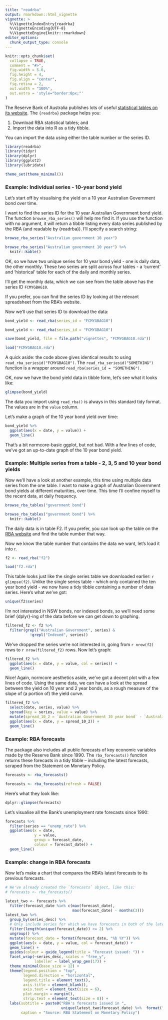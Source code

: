 ```yaml
---
title: "readrba"
output: rmarkdown::html_vignette
vignette: >
  %\VignetteIndexEntry{readrba}
  %\VignetteEncoding{UTF-8}
  %\VignetteEngine{knitr::rmarkdown}
editor_options: 
  chunk_output_type: console
---
```


```r
knitr::opts_chunk$set(
  collapse = TRUE,
  comment = "#>",
  fig.width = 5.6, 
  fig.height = 4, 
  fig.align = "center",
  fig.retina = 2,
  out.width = "100%",
  out.extra = 'style="border:0px;"'
)
```

The Reserve Bank of Australia publishes lots of useful [statistical tables on its website](https://rba.gov.au/statistics/tables/). The `{readrba}` package helps you:

1.  Download RBA statistical tables; and
2.  Import the data into R as a tidy tibble.

You can import the data using either the table number or the series ID.

```r
library(readrba)
library(tidyr)
library(dplyr)
library(ggplot2)
library(lubridate)

theme_set(theme_minimal())
```

### Example: Individual series - 10-year bond yield

Let's start off by visualising the yield on a 10 year Australian Government bond over time.

I want to find the series ID for the 10 year Australian Government bond yield. The function `browse_rba_series()` will help me find it. If you use the function with no argument, it will return a tibble listing every data series published by the RBA (and readable by {readrba}). I'll specify a search string:

```r
browse_rba_series("Australian government 10 year")
```
```r
browse_rba_series("Australian government 10 year") %>%
  knitr::kable()
```

OK, so we have two unique series for 10 year bond yield - one is daily data, the other monthly. These two series are split across four tables - a 'current' and 'historical' table for each of the daily and monthly series.

I'll get the monthly data, which we can see from the table above has the series ID `FCMYGBAG10`.

If you prefer, you can find the series ID by looking at the relevant spreadsheet from the RBA's website.

Now we'll use that series ID to download the data:
```r
bond_yield <- read_rba(series_id = "FCMYGBAG10")
```
```r
bond_yield <- read_rba(series_id = "FCMYGBAG10")

save(bond_yield, file = file.path("vignettes", "FCMYGBAG10.rda"))

```

```r
load("FCMYGBAG10.rda")
```

A quick aside: the code above gives identical results to using `read_rba_seriesid("FCMYGBAG10")`. The `read_rba_seriesid("SOMETHING")` function is a wrapper around `read_rba(series_id = "SOMETHING")`.

OK, now we have the bond yield data in tibble form, let's see what it looks like:

```r
glimpse(bond_yield)
```

The data you import using `read_rba()` is always in this standard tidy format. The values are in the `value` column.

Let's make a graph of the 10 year bond yield over time:

```r
bond_yield %>%
  ggplot(aes(x = date, y = value)) +
  geom_line()

```

That's a bit normcore-basic ggplot, but not bad. With a few lines of code, we've got an up-to-date graph of the 10 year bond yield.

### Example: Multiple series from a table - 2, 3, 5 and 10 year bond yields

Now we'll have a look at another example, this time using multiple data series from the one table. I want to make a graph of Australian Government bond yields at different maturities, over time. This time I'll confine myself to the recent data, at daily frequency.

```r
browse_rba_tables("government bond")
```

```r
browse_rba_tables("government bond") %>%
  knitr::kable()
```

The daily data is in table F2. If you prefer, you can look up the table on the [RBA website](https://www.rba.gov.au/statistics/tables/) and find the table number that way.

Now we know the table number that contains the data we want, let's load it into r.

```r
f2 <- read_rba("f2")
```
```r
load("f2.rda")
```


This table looks just like the single series table we downloaded earlier: `r glimpse(f2)`. Unlike the single series table - which only contained the ten year bond yield - we now have a tidy tibble containing a number of data series. Here's what we've got:

```r
unique(f2$series)
```

I'm not interested in NSW bonds, nor indexed bonds, so we'll need some brief {dplyr}-ing of the data before we can get down to graphing.

```r
filtered_f2 <- f2 %>%
  filter(grepl("Australian Government", series) &
           !grepl("Indexed", series))
```

We've dropped the series we're not interested in, going from `r nrow(f2)` rows to `r nrow(filtered_f2)` rows. Now let's graph:

```r
filtered_f2 %>%
  ggplot(aes(x = date, y = value, col = series)) +
  geom_line()

```

Nice! Again, normcore aesthetics aside, we've got a decent plot with a few lines of code. Using the same data, we can have a look at the spread between the yield on 10 year and 2 year bonds, as a rough measure of the slope of (a portion of) the yield curve.

```r
filtered_f2 %>%
  select(date, series, value) %>%
  spread(key = series, value = value) %>%
  mutate(spread_10_2 = `Australian Government 10 year bond` - `Australian Government 2 year bond`) %>%
  ggplot(aes(x = date, y = spread_10_2)) +
  geom_line()
```

### Example: RBA forecasts
The package also includes all public forecasts of key economic variables made 
by the Reserve Bank since 1990. The `rba_forecasts()` function returns 
these forecasts in a tidy tibble -- including the latest forecasts, scraped
from the Statement on Monetary Policy.

```r
forecasts <- rba_forecasts()
```
```r
forecasts <- rba_forecasts(refresh = FALSE)
```

Here's what they look like:

```r
dplyr::glimpse(forecasts)
```

Let's visualise all the Bank's unemployment rate forecasts since 1990:

```r
forecasts %>%
  filter(series == "unemp_rate") %>%
  ggplot(aes(x = date, 
             y = value, 
             group = forecast_date, 
             colour = forecast_date)) +
  geom_line()
```

### Example: change in RBA forecasts

Now let's make a chart that compares the RBA's latest forecasts to its previous forecasts.  

```r
# We've already created the `forecasts` object, like this: 
# forecasts <- rba_forecasts()

latest_two <- forecasts %>%
  filter(forecast_date %in% c(max(forecast_date),
                              max(forecast_date) - months(3)))
latest_two %>% 
  group_by(series_desc) %>% 
  # Only include series for which we have forecasts in both of the latest SMPs
  filter(length(unique(forecast_date)) >= 2) %>% 
  ungroup() %>% 
  mutate(forecast_date = format(forecast_date, "%b %Y")) %>%
  ggplot(aes(x = date, y = value, col = forecast_date)) +
  geom_line() +
  guides(colour = guide_legend(title = "Forecast issued: ")) +
  facet_wrap(~series_desc, scales = "free_y",
             labeller = label_wrap_gen(17)) +
  theme_minimal(base_size = 12) +
  theme(legend.position = "top",
        legend.direction = "horizontal",
        legend.title = element_text(),
        axis.title = element_blank(),
        axis.text = element_text(size = 6),
        plot.margin = margin(),
        strip.text = element_text(size = 8)) +
  labs(subtitle = paste0("RBA's forecasts issued in ",
                         unique(latest_two$forecast_date) %>%  format("%B %Y") %>%  paste(collapse = " and ")),
       caption = "Source: RBA Statement on Monetary Policy")

```
